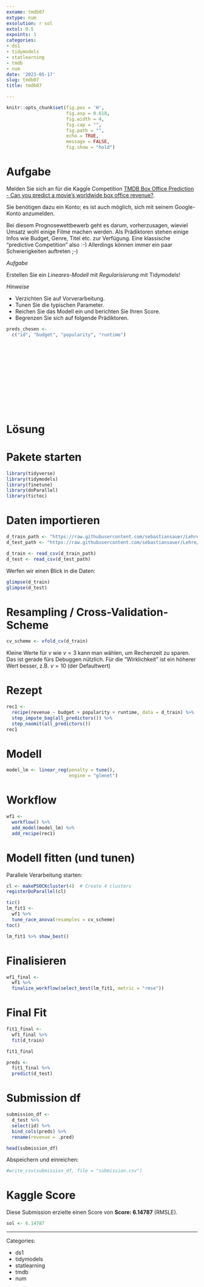 ```yaml
---
exname: tmdb07
extype: num
exsolution: r sol
extol: 0.5
expoints: 1
categories:
- ds1
- tidymodels
- statlearning
- tmdb
- num
date: '2023-05-17'
slug: tmdb07
title: tmdb07

---
```





```r
knitr::opts_chunk$set(fig.pos = 'H',
                      fig.asp = 0.618,
                      fig.width = 4,
                      fig.cap = "", 
                      fig.path = "",
                      echo = TRUE,
                      message = FALSE,
                      fig.show = "hold")
```






# Aufgabe

Melden Sie sich an für die Kaggle Competition [TMDB Box Office Prediction -
Can you predict a movie's worldwide box office revenue?](https://www.kaggle.com/competitions/tmdb-box-office-prediction/overview).

Sie benötigen dazu ein Konto; es ist auch möglich, sich mit seinem Google-Konto anzumelden.

Bei diesem Prognosewettbewerb geht es darum, vorherzusagen,
wieviel Umsatz wohl einige Filme machen werden. 
Als Prädiktoren stehen einige Infos wie Budget, Genre, Titel etc. zur Verfügung.
Eine klassische "predictive Competition" also :-)
Allerdings können immer ein paar Schwierigkeiten auftreten ;-)


*Aufgabe*

Erstellen Sie ein *Lineares-Modell* mit *Regularisierung* mit Tidymodels!


*Hinweise*

<!-- - Nehmen Sie folgende Prädiktoren auf: `budget` und `popularity` -->
- Verzichten Sie auf Vorverarbeitung. 
- Tunen Sie die typischen Parameter. 
- Reichen Sie das Modell ein und berichten Sie Ihren Score.
- Begrenzen Sie sich auf folgende Prädiktoren.


```r
preds_chosen <- 
  c("id", "budget", "popularity", "runtime")
```




</br>
</br>
</br>
</br>
</br>
</br>
</br>
</br>
</br>
</br>

# Lösung


# Pakete starten

```r
library(tidyverse)
library(tidymodels)
library(finetune)
library(doParallel)
library(tictoc)
```



# Daten importieren

```r
d_train_path <- "https://raw.githubusercontent.com/sebastiansauer/Lehre/main/data/tmdb-box-office-prediction/train.csv"
d_test_path <- "https://raw.githubusercontent.com/sebastiansauer/Lehre/main/data/tmdb-box-office-prediction/test.csv"

d_train <- read_csv(d_train_path)
d_test <- read_csv(d_test_path)
```

Werfen wir einen Blick in die Daten:

```r
glimpse(d_train)
glimpse(d_test)
```



# Resampling / Cross-Validation-Scheme

```r
cv_scheme <- vfold_cv(d_train)
```



Kleine Werte für $v$ wie $v=3$ kann man wählen, um Rechenzeit zu sparen.
Das ist gerade fürs Debuggen nützlich.
Für die "Wirklichkeit" ist ein höherer Wert besser,
z.B. $v=10$ (der Defaultwert)



# Rezept



```r
rec1 <- 
  recipe(revenue ~ budget + popularity + runtime, data = d_train) %>% 
  step_impute_bag(all_predictors()) %>% 
  step_naomit(all_predictors()) 
rec1
```


# Modell



```r
model_lm <- linear_reg(penalty = tune(),
                       engine = "glmnet")
```


# Workflow

```r
wf1 <-
  workflow() %>% 
  add_model(model_lm) %>% 
  add_recipe(rec1)
```




#  Modell fitten (und tunen)



Parallele Verarbeitung starten:

```r
cl <- makePSOCKcluster(4)  # Create 4 clusters
registerDoParallel(cl)
```



```r
tic()
lm_fit1 <-
  wf1 %>% 
  tune_race_anova(resamples = cv_scheme)
toc()
```



```r
lm_fit1 %>% show_best()
```

# Finalisieren


```r
wf1_final <-
  wf1 %>% 
  finalize_workflow(select_best(lm_fit1, metric = "rmse"))
```




# Final Fit


```r
fit1_final <-
  wf1_final %>% 
  fit(d_train)

fit1_final
```



```r
preds <-
  fit1_final %>% 
  predict(d_test)
```




# Submission df


```r
submission_df <-
  d_test %>% 
  select(id) %>% 
  bind_cols(preds) %>% 
  rename(revenue = .pred)

head(submission_df)
```



Abspeichern und einreichen:

```r
#write_csv(submission_df, file = "submission.csv")
```


# Kaggle Score

Diese Submission erzielte einen Score von **Score: 6.14787** (RMSLE).

```r
sol <- 6.14787
```






---

Categories: 

- ds1
- tidymodels
- statlearning
- tmdb
- num

